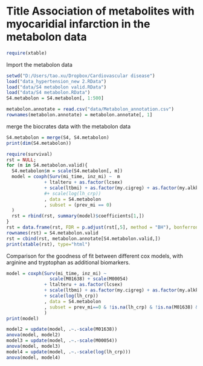 Title Association of metabolites with myocaridial infarction in the metabolon data 
========================================================
<link href="custom.css" rel="stylesheet">


```r
require(xtable)
```
Import the metabolon data
```r
setwd("D:/Users/tao.xu/Dropbox/Cardiovascular disease")
load("data_hypertension_new 2.RData")
load("data/S4 metabolon valid.RData")
load("data/S4 metabolon.RData")
S4.metabolon = S4.metabolon[, 1:500]

metabolon.annotate = read.csv("data/Metabolon_annotation.csv")
rownames(metabolon.annotate) = metabolon.annotate[, 1]
```

merge the biocrates data with the metabolon data
```r
S4.metabolon = merge(S4, S4.metabolon)
print(dim(S4.metabolon))
```

```r
require(survival)
rst = NULL;
for (m in S4.metabolon.valid){
  S4.metabolon$m = scale(S4.metabolon[, m])
  model = coxph(Surv(mi_time, inz_mi) ~  m 
              + ltalteru + as.factor(lcsex)
              + scale(ltbmi) + as.factor(my.cigreg) + as.factor(my.alkkon) + as.factor(my.diab) + scale(ltsysmm) + scale(ll_chola) + scale(ll_hdla)
              #+ scale(log(lh_crp))
              , data = S4.metabolon
              , subset = (prev_mi == 0)
  )
  rst = rbind(rst, summary(model)$coefficients[1,])
}
rst = data.frame(rst, FDR = p.adjust(rst[,5], method = "BH"), bonferroni = p.adjust(rst[,5], method = "bonferroni"))
rownames(rst) = S4.metabolon.valid
rst = cbind(rst, metabolon.annotate[S4.metabolon.valid,])
print(xtable(rst), type="html")
```

Comparison for the goodness of fit between different cox models, with arginine and tryptophan as additional biomarkers.
```r
model = coxph(Surv(mi_time, inz_mi) ~ 
                scale(M01638) + scale(M00054) 
              + ltalteru + as.factor(lcsex)
              + scale(ltbmi) + as.factor(my.cigreg) + as.factor(my.alkkon) + as.factor(my.diab) + scale(ltsysmm) + scale(ll_chola) + scale(ll_hdla)
              + scale(log(lh_crp))
              , data = S4.metabolon
              , subset = prev_mi==0 & !is.na(lh_crp) & !is.na(M01638) & !is.na(M00054)
              )
print(model)

model2 = update(model, .~.-scale(M01638))
anova(model, model2)
model3 = update(model, .~.-scale(M00054))
anova(model, model3)
model4 = update(model, .~.-scale(log(lh_crp)))
anova(model, model4)
```
